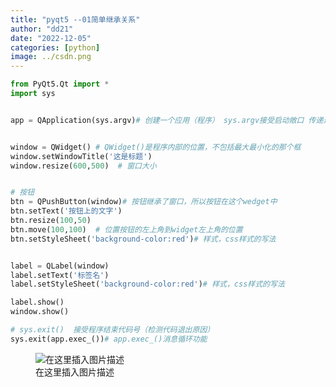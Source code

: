```yaml
---
title: "pyqt5 --01简单继承关系"
author: "dd21"
date: "2022-12-05" 
categories: [python]
image: ../csdn.png
---
```



```python
from PyQt5.Qt import *
import sys


app = QApplication(sys.argv)# 创建一个应用（程序） sys.argv接受启动敞口 传递过来的参数


window = QWidget() # QWidget()是程序内部的位置，不包括最大最小化的那个框
window.setWindowTitle('这是标题')
window.resize(600,500)  # 窗口大小


# 按钮
btn = QPushButton(window)# 按钮继承了窗口，所以按钮在这个wedget中
btn.setText('按钮上的文字')
btn.resize(100,50)
btn.move(100,100)  # 位置按钮的左上角到widget左上角的位置
btn.setStyleSheet('background-color:red')# 样式，css样式的写法


label = QLabel(window)
label.setText('标签名')
label.setStyleSheet('background-color:red')# 样式，css样式的写法

label.show()
window.show()

# sys.exit()  接受程序结束代码号（检测代码退出原因）
sys.exit(app.exec_())# app.exec_()消息循环功能
```
![在这里插入图片描述](https://img-blog.csdnimg.cn/8cd1d0fef7f44d4b8715697a1dce6a22.png?x-oss-process=image/watermark,type_d3F5LXplbmhlaQ,shadow_50,text_Q1NETiBA5aSn5q-beg==,size_20,color_FFFFFF,t_70,g_se,x_16)

